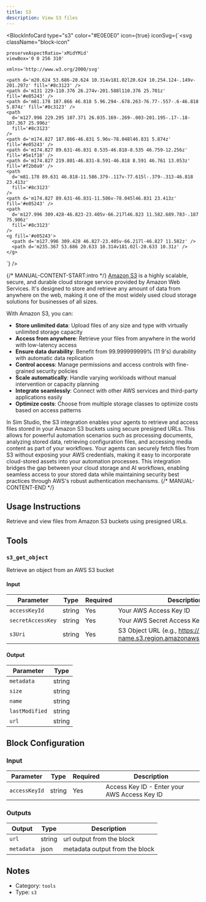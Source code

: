 ```yaml
---
title: S3
description: View S3 files
---
```



<BlockInfoCard 
  type="s3"
  color="#E0E0E0"
  icon={true}
  iconSvg={`<svg className="block-icon"
    
    
    preserveAspectRatio='xMidYMid'
    viewBox='0 0 256 310'
    
    xmlns='http://www.w3.org/2000/svg'
  >
    <path d='m20.624 53.686-20.624 10.314v181.02l20.624 10.254.124-.149v-201.297z' fill='#8c3123' />
    <path d='m131 229-110.376 26.274v-201.588l110.376 25.701z' fill='#e05243' />
    <path d='m81.178 187.866 46.818 5.96.294-.678.263-76.77-.557-.6-46.818 5.874z' fill='#8c3123' />
    <path
      d='m127.996 229.295 107.371 26.035.169-.269-.003-201.195-.17-.18-107.367 25.996z'
      fill='#8c3123'
    />
    <path d='m174.827 187.866-46.831 5.96v-78.048l46.831 5.874z' fill='#e05243' />
    <path d='m174.827 89.631-46.831 8.535-46.818-8.535 46.759-12.256z' fill='#5e1f18' />
    <path d='m174.827 219.801-46.831-8.591-46.818 8.591 46.761 13.053z' fill='#f2b0a9' />
    <path
      d='m81.178 89.631 46.818-11.586.379-.117v-77.615l-.379-.313-46.818 23.413z'
      fill='#8c3123'
    />
    <path d='m174.827 89.631-46.831-11.586v-78.045l46.831 23.413z' fill='#e05243' />
    <path
      d='m127.996 309.428-46.823-23.405v-66.217l46.823 11.582.689.783-.187 75.906z'
      fill='#8c3123'
    />
    <g fill='#e05243'>
      <path d='m127.996 309.428 46.827-23.405v-66.217l-46.827 11.582z' />
      <path d='m235.367 53.686 20.633 10.314v181.02l-20.633 10.31z' />
    </g>
  </svg>`}
/>

{/* MANUAL-CONTENT-START:intro */}
[Amazon S3](https://aws.amazon.com/s3/) is a highly scalable, secure, and durable cloud storage service provided by Amazon Web Services. It's designed to store and retrieve any amount of data from anywhere on the web, making it one of the most widely used cloud storage solutions for businesses of all sizes.

With Amazon S3, you can:

- **Store unlimited data**: Upload files of any size and type with virtually unlimited storage capacity
- **Access from anywhere**: Retrieve your files from anywhere in the world with low-latency access
- **Ensure data durability**: Benefit from 99.999999999% (11 9's) durability with automatic data replication
- **Control access**: Manage permissions and access controls with fine-grained security policies
- **Scale automatically**: Handle varying workloads without manual intervention or capacity planning
- **Integrate seamlessly**: Connect with other AWS services and third-party applications easily
- **Optimize costs**: Choose from multiple storage classes to optimize costs based on access patterns

In Sim Studio, the S3 integration enables your agents to retrieve and access files stored in your Amazon S3 buckets using secure presigned URLs. This allows for powerful automation scenarios such as processing documents, analyzing stored data, retrieving configuration files, and accessing media content as part of your workflows. Your agents can securely fetch files from S3 without exposing your AWS credentials, making it easy to incorporate cloud-stored assets into your automation processes. This integration bridges the gap between your cloud storage and AI workflows, enabling seamless access to your stored data while maintaining security best practices through AWS's robust authentication mechanisms.
{/* MANUAL-CONTENT-END */}


## Usage Instructions

Retrieve and view files from Amazon S3 buckets using presigned URLs.



## Tools

### `s3_get_object`

Retrieve an object from an AWS S3 bucket

#### Input

| Parameter | Type | Required | Description |
| --------- | ---- | -------- | ----------- |
| `accessKeyId` | string | Yes | Your AWS Access Key ID |
| `secretAccessKey` | string | Yes | Your AWS Secret Access Key |
| `s3Uri` | string | Yes | S3 Object URL \(e.g., https://bucket-name.s3.region.amazonaws.com/path/to/file\) |

#### Output

| Parameter | Type |
| --------- | ---- |
| `metadata` | string |
| `size` | string |
| `name` | string |
| `lastModified` | string |
| `url` | string |



## Block Configuration

### Input

| Parameter | Type | Required | Description | 
| --------- | ---- | -------- | ----------- | 
| `accessKeyId` | string | Yes | Access Key ID - Enter your AWS Access Key ID |



### Outputs

| Output | Type | Description |
| ------ | ---- | ----------- |
| `url` | string | url output from the block |
| `metadata` | json | metadata output from the block |


## Notes

- Category: `tools`
- Type: `s3`
